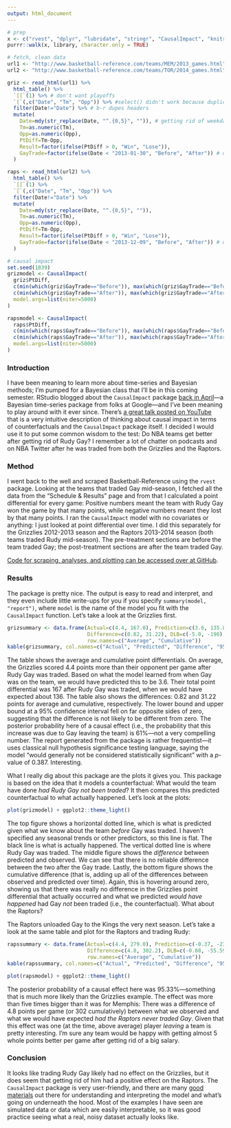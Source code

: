 ```yaml
---
output: html_document
---
```

```r
# prep
x <- c("rvest", "dplyr", "lubridate", "stringr", "CausalImpact", "knitr")
purrr::walk(x, library, character.only = TRUE)

# fetch, clean data
url1 <- "http://www.basketball-reference.com/teams/MEM/2013_games.html" # griz 12-13
url2 <- "http://www.basketball-reference.com/teams/TOR/2014_games.html" # raps 13-14

griz <- read_html(url1) %>% 
  html_table() %>% 
  `[[`(1) %>% # don't want playoffs
  `[`(,c("Date", "Tm", "Opp")) %>% #select() didn't work because duplicate col names
  filter(Date!="Date") %>% # b-r dupes headers
  mutate(
    Date=mdy(str_replace(Date, "^.{0,5}", "")), # getting rid of weekday
    Tm=as.numeric(Tm),
    Opp=as.numeric(Opp),
    PtDiff=Tm-Opp,
    Result=factor(ifelse(PtDiff > 0, "Win", "Lose")),
    GayTrade=factor(ifelse(Date < "2013-01-30", "Before", "After")) # date gay was traded
  )

raps <- read_html(url2) %>% 
  html_table() %>% 
  `[[`(1) %>%
  `[`(,c("Date", "Tm", "Opp")) %>%
  filter(Date!="Date") %>%
  mutate(
    Date=mdy(str_replace(Date, "^.{0,5}", "")),
    Tm=as.numeric(Tm),
    Opp=as.numeric(Opp),
    PtDiff=Tm-Opp,
    Result=factor(ifelse(PtDiff > 0, "Win", "Lose")),
    GayTrade=factor(ifelse(Date < "2013-12-09", "Before", "After")) # date gay was traded
  )

# causal impact
set.seed(1839)
grizmodel <- CausalImpact(
  griz$PtDiff, 
  c(min(which(griz$GayTrade=="Before")), max(which(griz$GayTrade=="Before"))), 
  c(min(which(griz$GayTrade=="After")), max(which(griz$GayTrade=="After"))),
  model.args=list(niter=5000)
)

rapsmodel <- CausalImpact(
  raps$PtDiff, 
  c(min(which(raps$GayTrade=="Before")), max(which(raps$GayTrade=="Before"))), 
  c(min(which(raps$GayTrade=="After")), max(which(raps$GayTrade=="After"))),
  model.args=list(niter=5000)
)
```

### Introduction

I have been meaning to learn more about time-series and Bayesian methods; I'm pumped for a Bayesian class that I'll be in this coming semester. RStudio blogged about the `CausalImpact` package [back in April](https://rviews.rstudio.com/2017/05/30/april-new-package-picks/)—a Bayesian time-series package from folks at Google—and I've been meaning to play around with it ever since. There's [a great talk posted on YouTube](https://www.youtube.com/watch?v=GTgZfCltMm8) that is a very intuitive description of thinking about causal impact in terms of counterfactuals and the `CausalImpact` package itself. I decided I would use it to put some common wisdom to the test: Do NBA teams get better after getting rid of Rudy Gay? I remember a lot of chatter on podcasts and on NBA Twitter after he was traded from both the Grizzlies and the Raptors.  

### Method

I went back to the well and scraped Basketball-Reference using the `rvest` package. Looking at the teams that traded Gay mid-season, I fetched all the data from the "Schedule & Results" page and from that I calculated a point differential for every game: Positive numbers meant the team with Rudy Gay won the game by that many points, while negative numbers meant they lost by that many points. I ran the `CausalImpact` model with no covariates or anything: I just looked at point differential over time. I did this separately for the Grizzlies 2012-2013 season and the Raptors 2013-2014 season (both teams traded Rudy mid-season). The pre-treatment sections are before the team traded Gay; the post-treatment sections are after the team traded Gay.  

[Code for scraping, analyses, and plotting can be accessed over at GitHub](https://github.com/markhwhiteii/blog/tree/master/causalimpact).  

### Results

The package is pretty nice. The output is easy to read and interpret, and they even include little write-ups for you if you specify `summary(model, "report")`, where `model` is the name of the model you fit with the `CausalImpact` function. Let's take a look at the Grizzlies first.  

```r
grizsummary <- data.frame(Actual=c(4.4, 167.0), Prediction=c(3.6, 135.8), 
                          Difference=c(0.82, 31.22), DLB=c(-5.0, -190), DUB=c(6.6, 252.5),
                          row.names=c("Average", "Cumulative"))
kable(grizsummary, col.names=c("Actual", "Predicted", "Difference", "95% LB", "95% UB"))
```

The table shows the average and cumulative point differentials. On average, the Grizzlies scored 4.4 points more than their opponent per game after Rudy Gay was traded. Based on what the model learned from when Gay was on the team, we would have predicted this to be 3.6. Their total point differential was 167 after Rudy Gay was traded, when we would have expected about 136. The table also shows the differences: 0.82 and 31.22 points for average and cumulative, respectively. The lower bound and upper bound at a 95% confidence interval fell on far opposite sides of zero, suggesting that the difference is not likely to be different from zero. The posterior probability here of a causal effect (i.e., the probability that this increase was due to Gay leaving the team) is 61%—not a very compelling number. The report generated from the package is rather frequentist—it uses classical null hypothesis significance testing language, saying the model "would generally not be considered statistically significant" with a *p*-value of 0.387. Interesting.  

What I really dig about this package are the plots it gives you. This package is based on the idea that it models a counterfactual: What would the team have done *had Rudy Gay not been traded*? It then compares this predicted counterfactual to what actually happened. Let's look at the plots:  

```r
plot(grizmodel) + ggplot2::theme_light()
```

The top figure shows a horizontal dotted line, which is what is predicted given what we know about the team *before* Gay was traded. I haven't specified any seasonal trends or other predictors, so this line is flat. The black line is what is actually happened. The vertical dotted line is where Rudy Gay was traded. The middle figure shows the *difference* between predicted and observed. We can see that there is no reliable difference between the two after the Gay trade. Lastly, the bottom figure shows the cumulative difference (that is, adding up all of the differences between observed and predicted over time). Again, this is hovering around zero, showing us that there was really no difference in the Grizzlies point differential that actually occurred and what we predicted *would have happened* had Gay *not* been traded (i.e., the counterfactual). What about the Raptors?  

The Raptors unloaded Gay to the Kings the very next season. Let's take a look at the same table and plot for the Raptors and trading Rudy:  

```r
rapssummary <- data.frame(Actual=c(4.4, 279.0), Prediction=c(-0.37, -23.22), 
                          Difference=c(4.8, 302.2), DLB=c(-0.88, -55.59), DUB=c(10, 657),
                          row.names=c("Average", "Cumulative"))
kable(rapssummary, col.names=c("Actual", "Predicted", "Difference", "95% LB", "95% UB"))
```

```r
plot(rapsmodel) + ggplot2::theme_light()
```

The posterior probability of a causal effect here was 95.33%—something that is much more likely than the Grizzlies example. The effect was more than five times bigger than it was for Memphis: There was a difference of 4.8 points per game (or 302 cumulatively) between what we observed and what we would have expected *had the Raptors never traded Gay*. Given that this effect was one (at the time, above average) player *leaving* a team is pretty interesting. I'm sure any team would be happy with getting almost 5 whole points better per game after getting rid of a big salary.  

### Conclusion

It looks like trading Rudy Gay likely had no effect on the Grizzlies, but it does seem that getting rid of him had a positive effect on the Raptors. The `CausalImpact` package is very user-friendly, and there are many [good materials](https://cran.r-project.org/web/packages/CausalImpact/vignettes/CausalImpact.html) out there for understanding and interpreting the model and what's going on underneath the hood. Most of the examples I have seen are simulated data or data which are easily interpretable, so it was good practice seeing what a real, noisy dataset actually looks like.  
